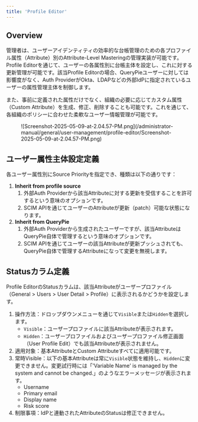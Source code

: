 ```yaml
---
title: 'Profile Editor'
---
```


## Overview

管理者は、ユーザーアイデンティティの効率的な台帳管理のための各プロファイル属性（Attribute）別のAttribute-Level Masteringの管理実装が可能です。Profile Editorを通じて、ユーザーの各属性別に台帳主体を設定し、これに対する更新管理が可能です。該当Profile Editorの場合、QueryPieユーザーに対しては影響度がなく、Auth ProviderがOkta、LDAPなどの外部IdPに指定されているユーザーの属性管理主体を制御します。

また、事前に定義された属性だけでなく、組織の必要に応じてカスタム属性（Custom Attribute）を生成、修正、削除することも可能です。これを通じて、各組織のポリシーに合わせた柔軟なユーザー情報管理が可能です。

<figure data-layout="center" data-align="center">
![Screenshot-2025-05-09-at-2.04.57-PM.png](/administrator-manual/general/user-management/profile-editor/Screenshot-2025-05-09-at-2.04.57-PM.png)
</figure>

## ユーザー属性主体設定定義

各ユーザー属性別にSource Priorityを指定でき、種類は以下の通りです：

1.  **Inherit from profile source** 
    1. 外部Auth Providerから該当Attributeに対する更新を受信することを許可するという意味のオプションです。
    2. SCIM APIを通じてユーザーのAttributeが更新（patch）可能な状態になります。
2.  **Inherit from QueryPie** 
    1. 外部Auth Providerから生成されたユーザーですが、該当AttributeはQueryPie自体で管理するという意味のオプションです。
    2. SCIM APIを通じてユーザーの該当Attributeが更新プッシュされても、QueryPie自体で管理するAttributeになって変更を無視します。

## Statusカラム定義

Profile EditorのStatusカラムは、該当Attributeがユーザープロファイル（General &gt; Users &gt; User Detail &gt; Profile）に表示されるかどうかを設定します。

1. 操作方法：ドロップダウンメニューを通じて`Visible`または`Hidden`を選択します。
    * `Visible`：ユーザープロファイルに該当Attributeが表示されます。
    * `Hidden`：ユーザープロファイルおよびユーザープロファイル修正画面（User Profile Edit）でも該当Attributeが表示されません。
2. 適用対象：基本AttributeとCustom Attributeすべてに適用可能です。
3. 常時Visible：以下の基本Attributeは常に`Visible`状態を維持し、`Hidden`に変更できません。変更試行時には「'Variable Name' is managed by the system and cannot be changed.」のようなエラーメッセージが表示されます。
    * Username
    * Primary email
    * Display name
    * Risk score
4. 制限事項：IdPと連動されたAttributeのStatusは修正できません。
